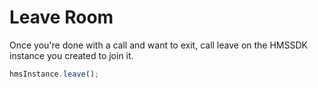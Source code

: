 # Leave Room

Once you're done with a call and want to exit, call leave on the HMSSDK instance you created to join it.

```js
hmsInstance.leave();
```

